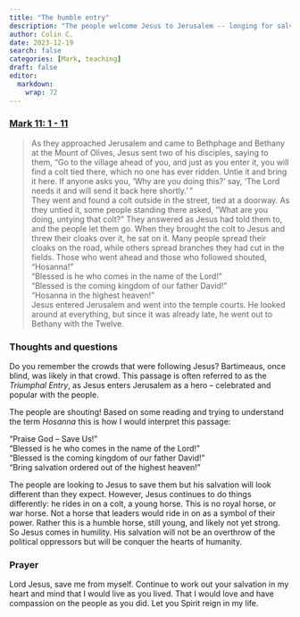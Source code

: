 ```yaml
---
title: "The humble entry"
description: "The people welcome Jesus to Jerusalem -- longing for salvation."
author: Colin C.
date: 2023-12-19
search: false
categories: [Mark, teaching]
draft: false
editor: 
  markdown: 
    wrap: 72
---
```


### [Mark 11: 1 - 11](https://www.bible.com/bible/111/MRK.11.NIV)

> As they approached Jerusalem and came to Bethphage and Bethany at the Mount of Olives, Jesus sent two of his disciples, saying to them, “Go to the village ahead of you, and just as you enter it, you will find a colt tied there, which no one has ever ridden. Untie it and bring it here. If anyone asks you, ‘Why are you doing this?’ say, ‘The Lord needs it and will send it back here shortly.’ ”\
They went and found a colt outside in the street, tied at a doorway. As they untied it, some people standing there asked, “What are you doing, untying that colt?” They answered as Jesus had told them to, and the people let them go. When they brought the colt to Jesus and threw their cloaks over it, he sat on it. Many people spread their cloaks on the road, while others spread branches they had cut in the fields. Those who went ahead and those who followed shouted,\
“Hosanna!”\
“Blessed is he who comes in the name of the Lord!”\
“Blessed is the coming kingdom of our father David!”\
“Hosanna in the highest heaven!”\
Jesus entered Jerusalem and went into the temple courts. He looked around at everything, but since it was already late, he went out to Bethany with the Twelve.

### Thoughts and questions 

Do you remember the crowds that were following Jesus?  Bartimeaus, once blind, was likely in that crowd.  This passage is often referred to as the _Triumphal Entry_, as Jesus enters Jerusalem as a hero -- celebrated and popular with the people.  

The people are shouting! Based on some reading and trying to understand the term _Hosanna_ this is how I would interpret this passage:

“Praise God -- Save Us!”\
“Blessed is he who comes in the name of the Lord!”\
“Blessed is the coming kingdom of our father David!”\
“Bring salvation ordered out of the highest heaven!”\

The people are looking to Jesus to save them but his salvation will look different than they expect.  However, Jesus continues to do things differently: he rides in on a colt, a young horse.  This is no royal horse, or war horse.  Not a horse that leaders would ride in on as a symbol of their power.  Rather this is a humble horse, still young, and likely not yet strong. So Jesus comes in humility.  His salvation will not be an overthrow of the political oppressors but will be conquer the hearts of humanity.  


### Prayer

Lord Jesus, save me from myself.  Continue to work out your salvation in my heart and mind that I would live as you lived.  That I would love and have compassion on the people as you did.  Let you Spirit reign in my life. 